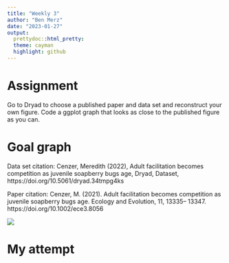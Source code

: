 ```yaml
---
title: "Weekly 3"
author: "Ben Merz"
date: "2023-01-27"
output:
  prettydoc::html_pretty:
  theme: cayman
  highlight: github
---
```

# Assignment
Go to Dryad to choose a published paper and data set and reconstruct your own figure. Code a ggplot graph that looks as close to the published figure as you can.

# Goal graph
Data set citation: Cenzer, Meredith (2022), Adult facilitation becomes competition as juvenile soapberry bugs age, Dryad, Dataset, https://doi.org/10.5061/dryad.34tmpg4ks

Paper citation: Cenzer, M. (2021). Adult facilitation becomes competition as juvenile soapberry bugs age. Ecology and Evolution, 11, 13335– 13347. https://doi.org/10.1002/ece3.8056

![](/Users/BenM/Library/Mobile Documents/com~apple~CloudDocs/Documents/College/Bio/Reproducible R/Git Repository/BIOL1007A/Data/Cezner_goal_graph.jpeg)

# My attempt

